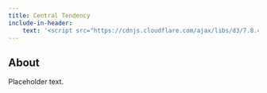 ```yaml
---
title: Central Tendency
include-in-header:
    text: '<script src="https://cdnjs.cloudflare.com/ajax/libs/d3/7.8.4/d3.min.js"></script><script src="https://cdn.jsdelivr.net/npm/jstat@latest/dist/jstat.min.js"></script>'
---
```



::: {#chart}
:::


## About

Placeholder text.

<script type="module" src="./main.js"></script>